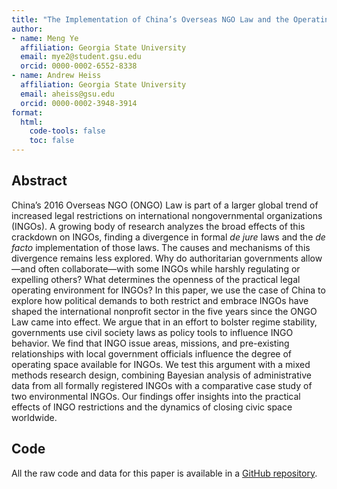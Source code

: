 ```yaml
---
title: "The Implementation of China’s Overseas NGO Law and the Operating Space for International Civil Society"
author:
- name: Meng Ye
  affiliation: Georgia State University
  email: mye2@student.gsu.edu
  orcid: 0000-0002-6552-8338
- name: Andrew Heiss
  affiliation: Georgia State University
  email: aheiss@gsu.edu
  orcid: 0000-0002-3948-3914
format:
  html:
    code-tools: false
    toc: false
---
```


## Abstract

China's 2016 Overseas NGO (ONGO) Law is part of a larger global trend of increased legal restrictions on international nongovernmental organizations (INGOs). A growing body of research analyzes the broad effects of this crackdown on INGOs, finding a divergence in formal *de jure* laws and the *de facto* implementation of those laws. The causes and mechanisms of this divergence remains less explored. Why do authoritarian governments allow—and often collaborate—with some INGOs while harshly regulating or expelling others? What determines the openness of the practical legal operating environment for INGOs? In this paper, we use the case of China to explore how political demands to both restrict and embrace INGOs have shaped the international nonprofit sector in the five years since the ONGO Law came into effect. We argue that in an effort to bolster regime stability, governments use civil society laws as policy tools to influence INGO behavior. We find that INGO issue areas, missions, and pre-existing relationships with local government officials influence the degree of operating space available for INGOs. We test this argument with a mixed methods research design, combining Bayesian analysis of administrative data from all formally registered INGOs with a comparative case study of two environmental INGOs. Our findings offer insights into the practical effects of INGO restrictions and the dynamics of closing civic space worldwide.

## Code

All the raw code and data for this paper is available in a [GitHub repository](https://github.com/andrewheiss/compassionate-clam).
